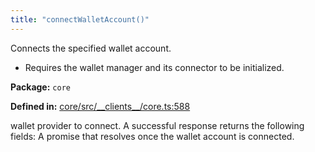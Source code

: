 ```yaml
---
title: "connectWalletAccount()"
---
```



<H3Bordered text="Overview" />

Connects the specified wallet account.

<ul>
  <li>Requires the wallet manager and its connector to be initialized.</li>
</ul>

<p><strong>Package:</strong> <code>core</code></p>

<p><strong>Defined in:</strong> <a href="https://github.com/tkhq/sdk/blob/main/packages/core/src/__clients__/core.ts#L588">core/src/__clients__/core.ts:588</a></p>

<H3Bordered text="Parameters" />

<ParamField body="walletProvider" type='WalletProvider' required={true} >
  wallet provider to connect.
</ParamField>

<H3Bordered text="Response" />
A successful response returns the following fields:

<ResponseField name="returns" type="void" required={true} >
  A promise that resolves once the wallet account is connected.
</ResponseField>

